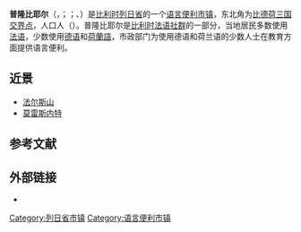 {{地图误译/法语U2|issue=普隆比埃}}
{{noteTA|G1=比利时地名}}
{{Infobox Belgium municipality
|name = 普隆比耶尔
|native_name = <small>{{native name|fr|Plombières}}<br>{{native name|nl|Blieberg}}<br>{{native name|de|Bleyberg/Bleiberg}}</small>
|picture= Plombières-Place Communale.JPG
|picture-legend= 市镇广场
|map=Plombières Liège Belgium Map.svg
|map-legend=普隆比耶尔在[[列日省|列日省]]的位置
|arms=Blieberg wapen.svg
|flag=
|region={{BE-REG-WAL}}
|community={{BE-FR}}
|province={{BE-PROV-LG}}
|arrondissement=[[韋爾維耶區|韋爾維耶區]]
|nis=63088
|pyramid-date=
|0-19=
|20-64=
|65=
|foreigners=
|foreigners-date=
|mayor=Marie Stassen (OCP)
|majority=Ouverture Citoyenne Plombières (OCP),<br>@ctions
|postal-codes=4850-4852
|telephone-area=087
|web=[http://www.plombieres.be/ www.plombieres.be]
|coordinates = {{coord|50|44|N|05|57|E|region:BE|display=inline,title}}
}}
'''普隆比耶尔'''（{{lang-fr|Plombières}}，{{IPA-fr|plɔ̃bjɛʁ}}；{{Lang-nl|Blieberg}}；{{lang-de|Bleyberg}}、{{lang|de|Bleiberg}}）是[[比利时|比利时]][[列日省|列日省]]的一个[[语言便利市镇|语言便利]][[市镇_(比利时)|市镇]]，东北角为[[比利时|比]][[德国|德]][[荷兰|荷]][[三邊交界|三国交界点]]，人口{{wikidata|property|normal+|P1082}}人（{{wikidata|qualifier|P1082|P585}}）。普隆比耶尔是[[比利时法语社群|比利时法语社群]]的一部分，当地居民多数使用[[法语|法语]]，少数使用[[德语|德语]]和[[荷蘭語|荷蘭語]]，市政部门为使用德语和荷兰语的少数人士在教育方面提供语言便利。

== 近景 ==
* [[法尔斯山|法尔斯山]]
* [[莫雷斯内特|莫雷斯内特]]

== 参考文献 ==
{{Reflist}}

==外部链接==
* {{Commons category-inline|Plombières}}

{{列日省市镇}}
{{Authority control}}
{{DEFAULTSORT:Plombières}}
{{Liège-geo-stub}}
[[Category:列日省市镇|Category:列日省市镇]]
[[Category:语言便利市镇|Category:语言便利市镇]]